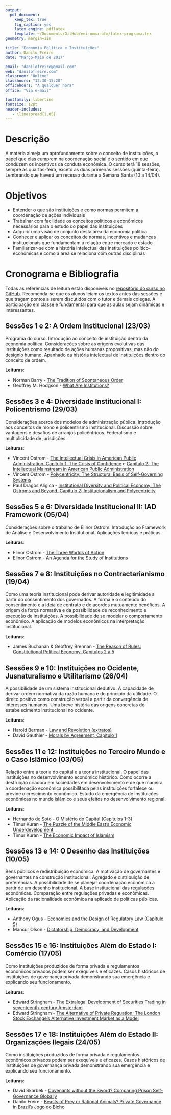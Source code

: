 ```yaml
---
output:
  pdf_document:
    keep_tex: true
    fig_caption: yes
    latex_engine: pdflatex
    template: ~/Documents/GitHub/eei-omma-ufm/latex-programa.tex
geometry: margin=1in

title: "Economia Política e Instituições"
author: Danilo Freire
date: "Março-Maio de 2017"

email: "danilofreire@gmail.com"
web: "danilofreire.com"
classroom: "Online"
classhours: "12:30-15:20"
officehours: "A qualquer hora"
office: "Via e-mail"

fontfamily: libertine
fontsize: 12pt
header-includes:
   - \linespread{1.05}
---
```


# Descrição

A matéria almeja um aprofundamento sobre o conceito de instituições, o papel que elas cumprem na coordenação social e o sentido em que conduzem os incentivos da conduta econômica. O curso terá 18 sessões, sempre às quartas-feira, exceto as duas primeiras sessões (quinta-feira). Lembrando que haverá um recesso durante a Semana Santa (10 a 14/04).

# Objetivos

- Entender o que são instituições e como normas permitem a coordenação de ações individuais
- Trabalhar com facilidade os conceitos políticos e econômicos necessários para o estudo do papel das instituições
- Adquirir uma visão de conjunto desta área da economia política
- Conhecer e aplicar os conceitos de normas, incentivos e mudanças institucionais que fundamentam a relação entre mercado e estado
- Familiarizar-se com a história intelectual das instituições político-econômicas e como a área se relaciona com outras disciplinas

\newpage

# Cronograma e Bibliografia

Todas as referências de leitura estão disponíveis no [repositório do curso no GitHub](http://github.com/danilofreire/eei-omma-ufm). Recomenda-se que os alunos leiam os textos antes das sessões e que tragam pontos a serem discutidos com o tutor e demais colegas. A participação em classe é fundamental para que as aulas sejam dinâmicas e interessantes.

## Sessões 1 e 2: A Ordem Institucional (23/03)

Programa do curso. Introdução ao conceito de instituição dentro da economia política. Considerações sobre as origens evolutivas das instituições como resultado de ações humanas propositivas, mas não do desígnio humano. Apanhado da história intelectual de instituições dentro do conceito de ordem.

**Leituras**:

- Norman Barry - [The Tradition of Spontaneous Order](https://github.com/danilofreire/eei-omma-ufm/blob/master/sessoes-01-02/barry.pdf)
- Geoffrey M. Hodgson - [What Are Institutions?](https://github.com/danilofreire/eei-omma-ufm/blob/master/sessoes-01-02/hodgson.pdf)

## Sessões 3 e 4: Diversidade Institucional I: Policentrismo (29/03)

Considerações acerca dos modelos de administração pública. Introdução aos conceitos de mono e policentrismo institucional. Discussão sobre vantagens e desafios de arranjos policêntricos. Federalismo e multiplicidade de jurisdições.

**Leituras**:

- Vincent Ostrom - [The Intellectual Crisis in American Public Administration. Capítulo 1: The Crisis of Confidence](https://github.com/danilofreire/eei-omma-ufm/blob/master/sessoes-03-04/vicent-ostrom-01.pdf) e [Capítulo 2: The Intellectual Mainstream in American Public Administration](https://github.com/danilofreire/eei-omma-ufm/blob/master/sessoes-03-04/vincent-ostrom-02.pdf)
- Vincent Ostrom - [Polycentricity: The Structural Basis of Self-Governing Systems](https://github.com/danilofreire/eei-omma-ufm/blob/master/sessoes-03-04/vincent-ostrom-03.pdf)
- Paul Dragos Aligica - [Institutional Diversity and Political Economy: The Ostroms and Beyond. Capítulo 2: Institucionalism and Polycentricity](https://github.com/danilofreire/eei-omma-ufm/blob/master/sessoes-03-04/aligica.pdf)

## Sessões 5 e 6: Diversidade Institucional II: IAD Framework (05/04)

Considerações sobre o trabalho de Elinor Ostrom. Introdução ao Framework de Análise e Desenvolvimento Institutional. Aplicações teóricas e práticas.

**Leituras**:

- Elinor Ostrom - [The Three Worlds of Action](https://github.com/danilofreire/eei-omma-ufm/blob/master/sessoes-05-06/elinor-ostrom-01.pdf)
- Elinor Ostrom - [An Agenda for the Study of Institutions](https://github.com/danilofreire/eei-omma-ufm/blob/master/sessoes-05-06/elinor-ostrom-02.pdf)

## Sessões 7 e 8: Instituições no Contractarianismo (19/04)

Como uma teoria institucional pode derivar autoridade e legitimidade a partir do consentimento dos governados. A forma e o conteúdo do consentimento e a ideia de contrato e de acordos mutuamente benéficos. A origem da força normativa e da possibilidade de reconhecimento e execução de instituições. A possibilidade de se modelar o comportamento econômico. A aplicação de modelos econômicos na interpretação institucional.

**Leituras**:

- James Buchanan & Geoffrey Brennan - [The Reason of Rules: Constitutional Political Economy. Capítulos 2 a 5](https://github.com/danilofreire/eei-omma-ufm/blob/master/sessoes-07-08/buchanan-brennan.pdf)

## Sessões 9 e 10: Instituições no Ocidente, Jusnaturalismo e Utilitarismo (26/04)

A possibilidade de um sistema institucional dedutivo. A capacidade de derivar ordem normativa da razão humana e do princípio da utilidade. O direito positivo como construção verbal a partir da convergência de interesses humanos. Uma breve história das origens concretas do estabelecimento institucional no ocidente.

**Leituras**:

- Harold Berman - [Law and Revolution (extratos)](https://github.com/danilofreire/eei-omma-ufm/blob/master/sessoes-09-10/berman.pdf)
- David Gauthier - [Morals by Agreement, Capítulo 1](https://github.com/danilofreire/eei-omma-ufm/blob/master/sessoes-09-10/gauthier.pdf)

## Sessões 11 e 12: Instituições no Terceiro Mundo e o Caso Islâmico (03/05)

Relação entre a teoria do capital e a teoria institucional. O papel das instituições no desenvolvimento econômico histórico. Como ocorre a destruição criadora em sociedades em desenvolvimento e de que maneira a coordenação econômica possibilitada pelas instituições fortalece ou previne o crescimento econômico. Estudo da emergência de instituições econômicas no mundo islâmico e seus efeitos no desenvolvimento regional.

**Leituras**:

- Hernando de Soto - O Mistério do Capital (Capítulos 1-3)
- Timur Kuran - [The Puzzle of the Middle East's Economic Underdevelopment](https://github.com/danilofreire/eei-omma-ufm/blob/master/sessoes-11-12/kuran-01.pdf)
- Timur Kuran - [The Economic Impact of Islamism](https://github.com/danilofreire/eei-omma-ufm/blob/master/sessoes-11-12/kuran-02.pdf)

## Sessões 13 e 14: O Desenho das Instituições (10/05)

Bens públicos e redistribuição econômica. A motivação de governantes e governantes na construção institucional. Agregado e distribuição de preferências. A possibilidade de se planejar coordenação econômica a partir de um desenho institucional. A base institucional das regulações econômicas. Comparação entre regulações privadas e econômicas. Aplicação da racionalidade econômica na aplicado de políticas públicas.

**Leituras**:

- Anthony Ogus - [Economics and the Design of Regulatory Law (Capítulo 5)](https://github.com/danilofreire/eei-omma-ufm/blob/master/sessoes-13-14/ogus.pdf)
- Mancur Olson - [Dictatorship, Democracy, and Development](https://github.com/danilofreire/eei-omma-ufm/blob/master/sessoes-13-14/olson.pdf)

## Sessões 15 e 16: Instituições Além do Estado I: Comércio (17/05)

Como instituições produzidos de forma privada e regulamentos econômicos privados podem ser exequíveis e eficazes. Casos históricos de instituições de governança privada demonstrando sua emergência e explicando seu funcionamento.

**Leituras**:

- Edward Stringham - [The Extralegal Development of Securities Trading in seventeenth-century Amsterdam](https://github.com/danilofreire/eei-omma-ufm/blob/master/sessoes-15-16/stringham-01.pdf)
- Edward Stringham - [The Alternative of Private Reguation: The London Stock Exchange's Alternative Investment Market as a Model](https://github.com/danilofreire/eei-omma-ufm/blob/master/sessoes-15-16/stringham-02.pdf)

## Sessões 17 e 18: Instituições Além do Estado II: Organizações Ilegais (24/05)

Como instituições produzidos de forma privada e regulamentos econômicos privados podem ser exequíveis e eficazes. Casos históricos de instituições de governança privada demonstrando sua emergência e explicando seu funcionamento.

**Leituras**:

- David Skarbek - [Covenants without the Sword? Comparing Prison Self-Governance
Globally](https://github.com/danilofreire/eei-omma-ufm/blob/master/sessoes-17-18/skarbek.pdf)
- Danilo Freire - [Beasts of Prey or Rational Animals? Private Governance in Brazil's Jogo do Bicho](https://github.com/danilofreire/eei-omma-ufm/blob/master/sessoes-17-18/freire.pdf)
